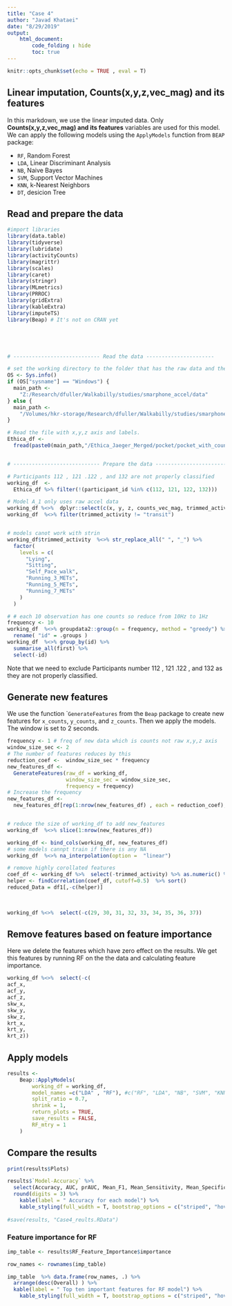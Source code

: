 ```yaml
---
title: "Case 4"
author: "Javad Khataei"
date: "8/29/2019"
output:
    html_document:
        code_folding : hide
        toc: true
---
```


```r
knitr::opts_chunk$set(echo = TRUE , eval = T)
```

## Linear imputation, Counts(x,y,z,vec_mag) and its features

In this markdown, we use the linear imputed data. Only **Counts(x,y,z,vec_mag) and its features** variables are used for this model. We can apply the following models using the `ApplyModels` function from `BEAP` package:

- `RF`, Random Forest
- `LDA`, Linear Discriminant Analysis
- `NB`, Naive Bayes
- `SVM`, Support Vector Machines
- `KNN`, k-Nearest Neighbors
- `DT`, desicion Tree

 
## Read and prepare the data
```r

#import libraries
library(data.table)
library(tidyverse)
library(lubridate)
library(activityCounts)
library(magrittr)
library(scales)
library(caret)
library(stringr)
library(MLmetrics)
library(PRROC)
library(gridExtra)
library(kableExtra)
library(imputeTS)
library(Beap) # It's not on CRAN yet





# ---------------------------- Read the data ----------------------

# set the working directory to the folder that has the raw data and the intervals file
OS <- Sys.info()
if (OS["sysname"] == "Windows") {
  main_path <-
    "Z:/Research/dfuller/Walkabilly/studies/smarphone_accel/data"
} else {
  main_path <-
    "/Volumes/hkr-storage/Research/dfuller/Walkabilly/studies/smarphone_accel/data"
}

# Read the file with x,y,z axis and labels.
Ethica_df <-
  fread(paste0(main_path,"/Ethica_Jaeger_Merged/pocket/pocket_with_couns_and_vec_meg_not_duplicated.csv"))


# ---------------------------- Prepare the data ----------------------------

# Participants 112 , 121 .122 , and 132 are not properly classified
working_df  <-
  Ethica_df %>% filter(!(participant_id %in% c(112, 121, 122, 132)))

# Model A_1 only uses raw accel data
working_df %<>%  dplyr::select(c(x, y, z, counts_vec_mag, trimmed_activity))
working_df  %<>% filter(trimmed_activity != "transit")


# models canot work with strin
working_df$trimmed_activity  %<>% str_replace_all(" ", "_") %>%
  factor(
    levels = c(
      "Lying",
      "Sitting",
      "Self_Pace_walk",
      "Running_3_METs",
      "Running_5_METs",
      "Running_7_METs"
    )
  )

# # each 10 observation has one counts so reduce from 10Hz to 1Hz
frequency <- 10
working_df  %<>% groupdata2::group(n = frequency, method = "greedy") %>%
  rename( "id" = .groups )
working_df  %<>% group_by(id) %>%
  summarise_all(first) %>%
  select(-id)


```

Note that we need to exclude Participants number 112 , 121 .122 , and 132 as they are not properly classified. 


## Generate new features
We use the function ``GenerateFeatures` from the `Beap` package to create new features for `x_counts`, `y_counts`, and `z_counts`. Then we apply the models. The window is set to 2 seconds.


```r
frequency <- 1 # freq of new data which is counts not raw x,y,z axis
window_size_sec <- 2
# The number of features reduces by this
reduction_coef <-  window_size_sec * frequency
new_features_df <-
  GenerateFeatures(raw_df = working_df,
                   window_size_sec = window_size_sec,
                   frequency = frequency) 
# Increase the frequency
new_features_df <-
  new_features_df[rep(1:nrow(new_features_df) , each = reduction_coef),]


# reduce the size of working_df to add new_features
working_df  %<>% slice(1:nrow(new_features_df))

working_df <- bind_cols(working_df, new_features_df)
# some models cannpt train if there is any NA
working_df  %<>% na_interpolation(option =  "linear")

```
<!-- ## removing highly correlated variables -->
<!-- If we have feature which are highly correlated, some model such as LDA cannot perform properly  -->

```r
# remove highly corollated features
coef_df <- working_df %>%  select(-trimmed_activity) %>% as.numeric() %>% cor(use = "complete.obs")
helper <- findCorrelation(coef_df, cutoff=0.5)  %>% sort()
reduced_Data = df1[,-c(helper)]
  
  
```
<!-- ## Removing constant features -->
<!-- It seems that some of the features arte constant and LDA cannot perform while they are in the dataset. -->
```r
working_df %<>%  select(-c(29, 30, 31, 32, 33, 34, 35, 36, 37))
```

## Remove features based on feature importance
Here we delete the features which have zero effect on the results. We get this features by running RF on the the data and calculating feature importance. 

```r
working_df %<>%  select(-c(
acf_x,
acf_y,
acf_z,
skw_x,
skw_y,
skw_z,
krt_x,
krt_y,
krt_z))

```


## Apply models
```r
results <-
    Beap::ApplyModels(
        working_df = working_df,
        model_names =c("LDA" , "RF"), #c("RF", "LDA", "NB", "SVM", "KNN", "DT")
        split_ratio = 0.7,
        shrink = 1,
        return_plots = TRUE,
        save_results = FALSE,
        RF_mtry = 1
    )
```



## Compare the results


```r
print(results$Plots)

results$`Model-Accuracy` %>%  
  select(Accuracy, AUC, prAUC, Mean_F1, Mean_Sensitivity, Mean_Specificity) %>% 
  round(digits = 3) %>% 
    kable(label = " Accuracy for each model") %>%
    kable_styling(full_width = T, bootstrap_options = c("striped", "hover"))
     
#save(results, "Case4_reults.RData")
```

### Feature importance for RF

```r


imp_table <- results$RF_Feature_Importance$importance

row_names <- rownames(imp_table)

imp_table  %>% data.frame(row_names, .) %>% 
  arrange(desc(Overall) ) %>% 
  kable(label = " Top ten important features for RF model") %>%
    kable_styling(full_width = T, bootstrap_options = c("striped", "hover"))

```


